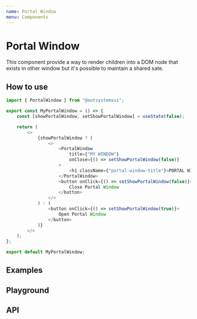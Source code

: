 ```yaml
---
name: Portal Window
menu: Components
---
```



# Portal Window

This component provide a way to render children into a DOM node that exists in other window but it's possible to maintain a shared sate.

## How to use

```javascript
import { PortalWindow } from "@outsystemsui";

export const MyPortalWindow = () => {
    const [showPortalWindow, setShowPortalWindow] = useState(false);

    return (
        <>
            {showPortalWindow ? (
                <>
                    <PortalWindow
                        title={"MY WINDOW"}
                        onClose={() => setShowPortalWindow(false)}
                    >
                        <h1 className={"portal-window-title"}>PORTAL WINDOW</h1>
                    </PortalWindow>
                    <button onClick={() => setShowPortalWindow(false)}>
                        Close Portal Window
                    </button>
                </>
            ) : (
                <button onClick={() => setShowPortalWindow(true)}>
                    Open Portal Window
                </button>
            )}
        </>
    );
};

export default MyPortalWindow;
```

## Examples

<BasicUsage />

## Playground

<Playground></Playground>

## API

<Props of={PortalWindow} />
